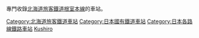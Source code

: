 專門收錄[[北海道旅客鐵道|北海道旅客鐵道]][[根室本線|根室本線]]的車站。
{{根室本線}}
[[Category:北海道旅客鐵道車站|Category:北海道旅客鐵道車站]]
[[Category:日本國有鐵道車站|Category:日本國有鐵道車站]]
[[Category:日本各路線鐵路車站|Category:日本各路線鐵路車站]]
[[Category:北海道官設鐵道車站|Kushiro]]
{{DEFAULTSORT:Nemuro}}